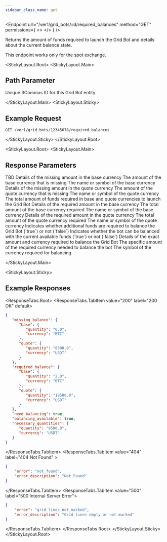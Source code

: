 ```yaml
---
sidebar_class_name: get
---
```


<Endpoint
  url="/ver1/grid_bots/:id/required_balances"
  method="GET"
  permissions={
    <>
      <Permission title="Permission" description="BOTS_READ" />
      <Permission title="Security" description="SIGNED" />
    </>
  }
/>

Returns the amount of funds required to launch the Grid Bot and details about the current balance state.

<Informer variant="danger">
This endpoint works only for the spot exchange.
</Informer>

<StickyLayout.Root>
<StickyLayout.Main>

## Path Parameter
<ApiParam name='id' type='integer' id="id" required>
   Unique 3Commas ID for this Grid Bot entity
</ApiParam>

</StickyLayout.Main>
<StickyLayout.Sticky>

## Example Request

```
GET /ver1/grid_bots/12345678/required_balances
```
</StickyLayout.Sticky>
</StickyLayout.Root>

<StickyLayout.Root>
<StickyLayout.Main>

## Response Parameters

<CollapsibleApiParam name="missing_balance" type="object" id="missing_balance">
   TBD
    <CollapsibleNestedParams>
    <ApiParam name='base' type='object' id='base'>
      Details of the missing amount in the base currency
    </ApiParam>
      <CollapsibleNestedParams>
         <ApiParam name='quantity' type='string' id='quantity'>
             The amount of the base currency that is missing
         </ApiParam>
         <ApiParam name='currency' type='string' id='currency'>
            The name or symbol of the base currency
         </ApiParam>
      </CollapsibleNestedParams>
    <ApiParam name='quote' type='object' id='quote'>
      Details of the missing amount in the quote currency
    </ApiParam>
      <CollapsibleNestedParams>
         <ApiParam name='quantity' type='string' id='quantity'>
             The amount of the quote currency that is missing
         </ApiParam>
         <ApiParam name='currency' type='string' id='currency'>
            The name or symbol of the quote currency
         </ApiParam>
      </CollapsibleNestedParams>
    </CollapsibleNestedParams>
</CollapsibleApiParam>
<CollapsibleApiParam name="required_balance" type="object" id="required_balance">
   The total amount of funds required in base and quote currencies to launch the Grid Bot
   <CollapsibleNestedParams>
      <ApiParam name='base' type='object' id='base'>
         Details of the required amount in the base currency
      </ApiParam>
         <CollapsibleNestedParams>
          <ApiParam name='quantity' type='string' id='quantity'>
                The total amount of the base currency required
            </ApiParam>
            <ApiParam name='currency' type='string' id='currency'>
            The name or symbol of the base currency
            </ApiParam>
         </CollapsibleNestedParams>
    <ApiParam name='quote' type='object' id='quote'>
      Details of the required amount in the quote currency
    </ApiParam>
      <CollapsibleNestedParams>
         <ApiParam name='quantity' type='string' id='quantity'>
             The total amount of the quote currency required
         </ApiParam>
         <ApiParam name='currency' type='string' id='currency'>
            The name or symbol of the quote currency
         </ApiParam>
      </CollapsibleNestedParams>
    </CollapsibleNestedParams>
</CollapsibleApiParam>
<CollapsibleApiParam name="need_balancing" type="boolean" id="need_balancing">
   Indicates whether additional funds are required to balance the Grid Bot (`true`) or not (`false`)
</CollapsibleApiParam>
<CollapsibleApiParam name="balancing_available" type="boolean" id="balancing_available">
   Indicates whether the bot can be balanced with the current available funds (`true`) or not (`false`)
</CollapsibleApiParam>
<CollapsibleApiParam name="necessary_quantities" type="object" id="necessary_quantities">
   Details of the exact amount and currency required to balance the Grid Bot
   <CollapsibleNestedParams>
    <ApiParam name='quantity' type='string' id='quantity'>
      The specific amount of the required currency needed to balance the bot
    </ApiParam>
    <ApiParam name='currency' type='string' id='currency'>
      The symbol of the currency required for balancing
    </ApiParam>
    </CollapsibleNestedParams>
</CollapsibleApiParam>

</StickyLayout.Main>

<StickyLayout.Sticky>

## Example Responses
<ResponseTabs.Root>
<ResponseTabs.TabItem value="200" label="200 OK" default>

```json
{
   "missing_balance": {
      "base": {
         "quantity": "0.0",
         "currency": "BTC"
      },
      "quote": {
         "quantity": "8500.0",
         "currency": "USDT"
      }
   },
   "required_balance": {
      "base": {
         "quantity": "2.0",
         "currency": "BTC"
      },
      "quote": {
         "quantity": "18500.0",
         "currency": "USDT"
      }
   },
   "need_balancing": true,
   "balancing_available": true,
   "necessary_quantities": {
      "quantity": "8500.0",
      "currency": "USDT"
   }
}
```
</ResponseTabs.TabItem>
<ResponseTabs.TabItem value="404" label="404 Not Found" >

```json
{
    "error": "not_found",
    "error_description": "Not Found"
}
```
</ResponseTabs.TabItem>
<ResponseTabs.TabItem value="500" label="500 Internal Server Error">

```json
{
    "error": "grid_lines_not_marked",
    "error_description": "Grid lines empty or not marked"
}
```
  </ResponseTabs.TabItem>
</ResponseTabs.Root>
</StickyLayout.Sticky>
</StickyLayout.Root>
